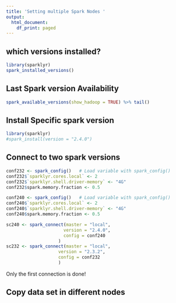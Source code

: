 ```yaml
---
title: 'Setting multiple Spark Nodes '
output:
  html_document:
    df_print: paged
---
```


## which versions installed?
```r
library(sparklyr)
spark_installed_versions()
```

## Last Spark version Availability
```r
spark_available_versions(show_hadoop = TRUE) %>% tail()
```

## Install Specific spark version
```r
library(sparklyr)
#spark_install(version = "2.4.0")
```


## Connect to two spark versions

```r
conf232 <- spark_config()   # Load variable with spark_config()
conf232$`sparklyr.cores.local` <- 2
conf232$`sparklyr.shell.driver-memory` <- "4G"
conf232$spark.memory.fraction <- 0.5

conf240 <- spark_config()   # Load variable with spark_config()
conf240$`sparklyr.cores.local` <- 2
conf240$`sparklyr.shell.driver-memory` <- "4G"
conf240$spark.memory.fraction <- 0.5

sc240 <- spark_connect(master = "local",
                      version = "2.4.0",
                      config = conf240
                    )
sc232 <- spark_connect(master = "local",
                    version = "2.3.2",
                    config = conf232
                    )


```

Only the first connection is done!

## Copy data set in different nodes


